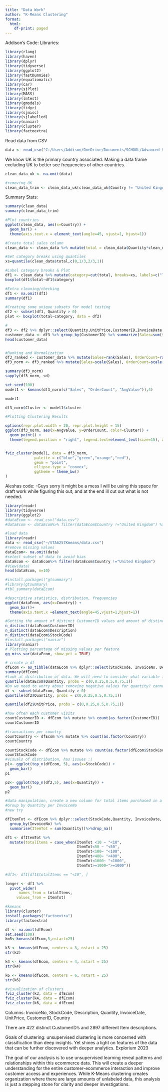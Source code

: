 ```yaml
---
title: "Data Work"
author: "K-Means Clustering"
format: 
  html:
    df-print: paged
---
```


Addison's Code: Libraries:

```r
library(rlang)
library(haven)
library(dplyr)
library(tidyverse)
library(ggplot2)
library(fastDummies)
library(equatiomatic)
library(car)
library(sjPlot)
library(MASS)
library(lmtest)
library(gmodels)
library(tidyr)
library(sjmisc)
library(sjlabelled)
library(naniar)
library(cluster)
library(factoextra)
```

Read data from CSV

```r
data <- read_csv("C:/Users/Addison/OneDrive/Documents/SCHOOL/Advanced Statistical Modeling/data.csv")
```

We know UK is the primary country associated. Making a data frame excluding UK to better see frequencies of other countries.

```r
clean_data_uk <- na.omit(data)

#removing UK
clean_data_trim <- clean_data_uk[clean_data_uk$Country != "United Kingdom",]
```

Summary Stats:

```r
summary(clean_data)
summary(clean_data_trim)

#Plot countries
ggplot(clean_data, aes(x=Country)) +
  geom_bar() +
  theme(axis.text.x = element_text(angle=45, vjust=1, hjust=1))

#Create total sales column
clean_data <- clean_data %>% mutate(total = clean_data$Quantity*clean_data$UnitPrice)

#Set category breaks using quantiles
xs=quantile(clean_data$total,c(0,1/3,2/3,1))

#Label category breaks & Plot
df1 <- clean_data %>% mutate(category=cut(total, breaks=xs, labels=c("low","middle","high"),include.lowest = TRUE))
boxplot(df1$total~df1$category)

#Extra cleaning/checking
df1 <- na.omit(df1)
summary(df1)

#Creating some unique subsets for model testing
df2 <- subset(df1, Quantity > 0)
plot <- boxplot(total~category, data = df2)

#
df3 <- df2 %>% dplyr::select(Quantity,UnitPrice,CustomerID,InvoiceDate,total)
customer_data <- df3 %>% group_by(CustomerID) %>% summarize(Sales=sum(total), OrderCount=length(unique(InvoiceDate))) %>% mutate(AvgValue=Sales/OrderCount)
head(customer_data)


#Ranking and Normalization
df3_ranked <- customer_data %>% mutate(Sales=rank(Sales), OrderCount=rank(OrderCount, ties.method = "first"), AvgValue=rank(AvgValue))
df3_norm <- df3_ranked %>% mutate(Sales=scale(Sales), OrderCount=scale(OrderCount), AvgValue=scale(AvgValue))

summary(df3_norm)
sapply(df3_norm, sd)
```

```r
set.seed(100)
model1 <- kmeans(df3_norm[c("Sales", "OrderCount", "AvgValue")],4)

model1

df3_norm$Cluster <- model1$cluster
```

```r
#Plotting Clustering Results

options(repr.plot.width = 20, repr.plot.height = 15)
ggplot(df3_norm, aes(x=AvgValue, y=OrderCount, color=Cluster)) + 
  geom_point() + 
  theme(legend.position = "right", legend.text=element_text(size=15), axis.title = element_text(size = 10))


fviz_cluster(model1, data = df3_norm,
             palette = c("blue","green","orange","red"),
             geom = "point",
             ellipse.type = "convex",
             ggtheme = theme_bw()
)
```

Aleshas code: -Guys sorry it might be a mess I will be using this space for draft work while figuring this out, and at the end ill cut out what is not needed.

```r
library(readr)
library(tidyverse)
library(ggplot2)
#dataEcom <- read_csv("data.csv")
#dataEcom <- dataEcom%>% filter(dataEcom$Country !="United Kingdom") %>% drop_na()

#load data
library(readr)
data <- read_csv("~/STA6257Kmeans/data.csv")
#remove missing values
dataEcom<- na.omit(data)
#select subset of data to avoid bias
dataEcom <- dataEcom%>% filter(dataEcom$Country !="United Kingdom")
#View(data)
head(dataEcom, n=10)

#install.packages("gtsummary")
#library(gtsummary)
#tbl_summary(dataEcom)

#descriptive statistics, distribution, frequencies
ggplot(dataEcom, aes(x=Country)) +
  geom_bar()+
  theme(axis.text.x =element_text(angle=45,vjust=1,hjust=1))

#Getting the amount of distinct CustomerID values and amount of distinct Descriptions
n_distinct(dataEcom$CustomerID)
n_distinct(dataEcom$Description)
n_distinct(dataEcom$StockCode)
#install.packages("naniar")
library(naniar)
# Plotting percentage of missing values per feature
gg_miss_var(dataEcom, show_pct = TRUE)

# create a df
dfEcom <- as_tibble(dataEcom %>% dplyr::select(StockCode, InvoiceNo, Description,Quantity, InvoiceDate, UnitPrice, CustomerID, Country))
summary(dfEcom)
#look at distribution of data. We will need to consider what variable is of importance or create one. (total amount spent or quantity of items bought)
quantile(dataEcom$Quantity, probs = c(0,0.25,0.5,0.75,1))
#Do we need to worry about removing negative values for quantity? cannot have a negative quantity?
df <- subset(dataEcom, Quantity > 0)
quantile(df2$Quantity, probs = c(0,0.25,0.5,0.75,1))

quantile(df2$UnitPrice, probs = c(0,0.25,0.5,0.75,1))

#how often each customer visits
countCustomerID <- dfEcom %>% mutate %>% count(as.factor(CustomerID))
countCustomerID

#transactions per country
countCountry <- dfEcom %>% mutate %>% count(as.factor(Country))
countCountry

countStockCode <- dfEcom %>% mutate %>% count(as.factor(dfEcom$StockCode))
countStockCode
#visuals of distribution, has issues :(
p1<- ggplot(top_n(dfEcom, 5), aes(x=StockCode)) +
  geom_bar()
p1

p2<- ggplot(top_n(df2,5), aes(x=Quantity)) +
  geom_bar()
p2

#data manipulation, create a new column for total items purchased in a transaction.
#Group by Quantity per InvoiceNo
#new try

dfItemTot <- dfEcom %>% dplyr::select(StockCode,Quantity, InvoiceDate, CustomerID,InvoiceNo,Description,UnitPrice,Country) %>%
  group_by(InvoiceNo) %>%
  summarise(ItemTot = sum(Quantity))%>%drop_na()

df1 <- dfItemTot %>%
  mutate(totalItems = case_when(ItemTot <10 ~ "<10",
                                ItemTot<50 ~ "<50",
                                ItemTot<100~ "<100",
                                ItemTot<400~ "<400",
                                ItemTot<1000~ "<1000",
                                ItemTot>=1000~">=1000"))

#df1<- df1[df1$totalItems == "<10", ] 

longer <- df1 %>%
  pivot_wider(
      names_from = totalItems,
     values_from = ItemTot)

#kmeans
library(cluster)
install.packages("factoextra")
library(factoextra)

df <- na.omit(dfEcom)
set.seed(100)
km5<-kmeans(dfEcom,5,nstart=25)

k3 <- kmeans(dfEcom, centers = 3, nstart = 25)
str(k3)

k4 <- kmeans(dfEcom, centers = 4, nstart = 25)
str(k4)

k6 <- kmeans(dfEcom, centers = 6, nstart = 25)
str(k6)

#visualization of clusters
fviz_cluster(k3, data = dfEcom)
fviz_cluster(k4, data = dfEcom)
fviz_cluster(k6, data = dfEcom)

```

Columns: InvoiceNo, StockCode, Description, Quantity, InvoiceDate, UnitPrice, CustomerID, Country

There are 422 distinct CustomerID's and 2897 different Item descriptions.

Goals of clustering: unsupervised clustering is more concerned with classification than deep insights. Yet shines a light on features of the data that can be further discovered with deeper analytics. Explorium 2023

The goal of our analysis is to use unsupervised learning reveal patterns and relationships within this ecommerce data. This will create a deeper understanding for the entire customer-ecommerce interaction and improve customer access and experiences. While K-Means clustering creates organization where there are large amounts of unlabeled data, this analysis is just a stepping stone for clarity and deeper investigations.
